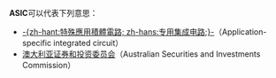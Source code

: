 '''ASIC'''可以代表下列意思：
*[[特殊應用積體電路|-{zh-hant:特殊應用積體電路; zh-hans:专用集成电路;}-]]（Application-specific integrated circuit）
*[[澳大利亚证券和投资委员会|澳大利亚证券和投资委员会]]（Australian Securities and Investments Commission）

{{disambig|cat=四字拉丁字母缩写消歧义}}